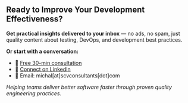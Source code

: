 ## Ready to Improve Your Development Effectiveness?

**Get practical insights delivered to your inbox** — no ads, no spam, just quality content about testing, DevOps, and development best practices.

**Or start with a conversation:**
- 📅 [Free 30-min consultation](/consulting)
- 💼 [Connect on LinkedIn](https://www.linkedin.com/in/dobrzycki/)
- 📧 Email: michal[at]scvconsultants[dot]com

*Helping teams deliver better software faster through proven quality engineering practices.*